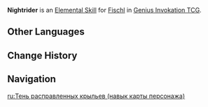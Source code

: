 {{About|the Character Card Skill for [[Genius Invokation TCG]]|the Playable Character Talent|Nightrider}}
{{Genius Invokation TCG Skill Infobox
|title      = Nightrider
|image      = Nightrider Character Card Skill.png
|type       = Elemental Skill
|character  = Fischl
|element    = Electro
|matching   = 3
|effect     = Deals 1 {{Color|Electro DMG}}, summons 1 '''[[Oz (Summon)|Oz]]'''.<br /><br />{{TCG Summon|Oz}}
|order      = 2
}}
'''Nightrider''' is an [[Character Card Elemental Skill|Elemental Skill]] for [[Fischl (Character Card)|Fischl]] in [[Genius Invokation TCG]].

==Other Languages==
{{Transclude|Nightrider|Other Languages}}

==Change History==
{{Change History|3.3}}

==Navigation==
{{Genius Invokation TCG Skill Navbox|Fischl}}

[[ru:Тень расправленных крыльев (навык карты персонажа)]]